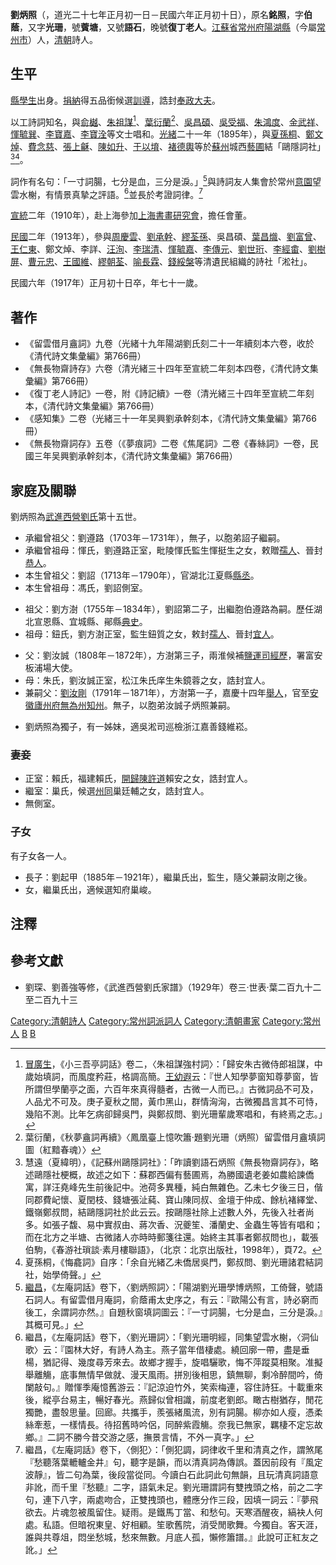 '''劉炳照'''（{{bd|1847年|2月15日|1917年|2月1日|catIdx=L劉}}，道光二十七年正月初一日－民國六年正月初十日），原名'''銘照'''，字'''伯蔭'''，又字'''光珊'''，號'''薲塘'''，又號'''語石'''，晚號'''復丁老人'''。[[江蘇省|江蘇省]][[常州府|常州府]][[陽湖縣|陽湖縣]]（今屬[[常州市|常州市]]）人，[[清朝|清朝]]詩人。

==生平==
[[縣學生|縣學生]]出身。[[捐納|捐納]]得五品銜候選[[訓導|訓導]]，誥封[[奉政大夫|奉政大夫]]。

以工詩詞知名，與[[俞樾|俞樾]]、[[朱祖謀|朱祖謀]]<ref>[[冒廣生|冒廣生]]，《小三吾亭詞話》卷二，〈朱祖謀強村詞〉：「歸安朱古微侍郎祖謀，中歲始填詞，而風度矜莊，格調高簡。[[王鵬運|王幼遐]]云：『世人知學夢窗知尊夢窗，皆所謂但學蘭亭之面，六百年來真得髓者，古微一人而已。』古微詞品不可及，人品尤不可及。庚子夏秋之間，黃巾黑山，群情洶洶，古微獨昌言其不可恃，幾陷不測。比年乞病卻歸吳門，與鄭叔問、劉光珊輩歲寒唱和，有終焉之志。」</ref>、[[葉衍蘭|葉衍蘭]]<ref>葉衍蘭，《秋夢盦詞再續》〈鳳凰臺上憶吹簫·題劉光珊（炳照）留雲借月盦填詞圖（紅黯春魂）〉</ref>、[[吳昌碩|吳昌碩]]、[[吳受福|吳受福]]、[[朱鴻度|朱鴻度]]、[[金武祥|金武祥]]、[[惲毓巽|惲毓巽]]、[[李寶嘉|李寶嘉]]、[[李寶洤|李寶洤]]等文士唱和。[[光緒|光緒]]二十一年（1895年），與[[夏孫桐|夏孫桐]]、[[鄭文焯|鄭文焯]]、[[費念慈|費念慈]]、[[張上龢|張上龢]]、[[陳如升|陳如升]]、[[于以堉|于以堉]]、[[褚德輿|褚德輿]]等於[[蘇州|蘇州]]城西[[藝圃|藝圃]]結「鷗隱詞社」<ref>慧遠（夏緯明），《記蘇州鷗隱詞社》：「昨讀劉語石炳照《無長物齋詞存》，略述鷗隱社梗概，故述之如下：蘇郡西偏有藝圃焉，為勝國遺老姜如農給諫僑寓，詳汪堯峰先生前後記中。池荷多異種，純白無雜色。乙未七夕後三日，偕同郡費屺懷、夏閏枝、錢塘張沚蒓、寶山陳同叔、金壇于仲成、餘杭褚繹堂、鐵嶺鄭叔問，結鷗隱詞社於此云云。按鷗隱社除上述數人外，先後入社者尚多。如張子馥、易中實叔由、蔣次香、況夔笙、潘蘭史、金蟲生等皆有唱和；而在北方之半塘、古微諸人亦時時郵箋往還。始終主其事者鄭叔問也」，載張伯駒，《春游社瑣談·素月樓聯語》，（北京：北京出版社，1998年），頁72。</ref><ref>夏孫桐，《悔龕詞》自序：「余自光緒乙未僑居吳門，鄭叔問、劉光珊諸君結詞社，始學倚聲。」</ref>。

詞作有名句：「一寸詞腸，七分是血，三分是淚。」<ref>[[繼昌_(光緒進士)|繼昌]]，《左庵詞話》卷下，〈劉炳照詞〉：「陽湖劉光珊學博炳照，工倚聲，號語石詞人。有留雲借月庵詞，俞蔭甫太史序之，有云：『歐陽公有言，詩必窮而後工，余謂詞亦然。』自題秋窗填詞圖云：『一寸詞腸，七分是血，三分是淚。』其概可見。」</ref>與詩詞友人集會於常州[[意園|意園]]望雲水榭，有情景真摯之評語。<ref>繼昌，《左庵詞話》卷下，〈劉光珊詞〉：「劉光珊明經，同集望雲水榭，〈洞仙歌〉云：『園林大好，有詩人為主。燕子當年借棲處。繞回廓一帶，盡是垂楊，猶記得、幾度尋芳來去。故鄉才握手，旋唱驪歌，悔不萍蹤莫相聚。准擬舉離觴，底事無情早做就、漫天風雨。拼別後相思，鎮無聊，剩冷醉間吟，倚闌敲句。』贈惲季庵憶舊游云：『記涼迫竹外，笑索梅連，容住詩狂。十載重來後，縱亭台易主，暢好春光。燕歸似曾相識，前度老劉郎。瞰古樹猶存，閒花獨艷，盡彀思量。回廊。共攜手，羨張緒風流，別有詞腸。柳亦如人瘦，憑柔絲牽惹，一樣情長。待招舊時吟侶，同醉紫霞觴。奈我已無家，羈棲不定忘故鄉。』二詞不勝今昔交游之感，撫景言情，不外一真字。」</ref>並長於考證詞律。<ref>繼昌，《左庵詞話》卷下，〈側犯〉：「側犯調，詞律收千里和清真之作，謂煞尾『愁聽落葉轆轤金井』句，聽字是韻，而以清真詞為傳誤。蓋因前段有『風定波靜』，皆二句為葉，後段當從同。今讀白石此詞此句無韻，且玩清真詞語意非訛，而千里『愁聽』二字，語氣未足。劉光珊謂詞有雙拽頭之格，前之二字句，連下八字，兩處吻合，正雙拽頭也，體應分作三段，因填一詞云：『夢飛欲去。片魂忽被風留住。疑雨。是鐵馬丁當、和愁句。天寒酒醒夜，縞袂人何處。私語。但暗祝東皇、好相顧。笙歌舊院，消受閒歌舞。今獨自。客天涯，誰與共尊俎，悶坐愁城，愁來無數。月底人孤，懶修簫譜。』此說可正紅友之訛。」</ref>

[[宣統|宣統]]二年（1910年），赴上海參加[[上海書畫研究會|上海書畫研究會]]，擔任會董。

[[民國紀年|民國]]二年（1913年），參與[[周慶雲|周慶雲]]、[[劉承幹|劉承幹]]、[[繆荃孫|繆荃孫]]、吳昌碩、[[葉昌熾|葉昌熾]]、[[劉富曾|劉富曾]]、[[王仁東|王仁東]]、鄭文焯、李詳、[[汪洵|汪洵]]、[[李瑞清|李瑞清]]、[[惲毓嘉|惲毓嘉]]、[[李傳元|李傳元]]、[[劉世珩|劉世珩]]、[[李經畬|李經畬]]、[[劉樹屏|劉樹屏]]、[[曹元忠_(資政院)|曹元忠]]、[[王國維|王國維]]、[[繆朝荃|繆朝荃]]、[[喻長霖|喻長霖]]、[[錢綏槃|錢綏槃]]等清遺民組織的詩社「淞社」。

民國六年（1917年）正月初十日卒，年七十一歲。

==著作==
*《留雲借月盦詞》九卷（光緒十九年陽湖劉氏刻二十一年續刻本六卷，收於《清代詩文集彙編》第766冊）
*《無長物齋詩存》六卷（清光緒三十四年至宣統二年刻本四卷，《清代詩文集彙編》第766冊）
*《復丁老人詩記》一卷，附《詩記續》一卷（清光緒三十四年至宣統二年刻本，《清代詩文集彙編》第766冊）
*《感知集》二卷（光緒三十一年吴興劉承幹刻本，《清代詩文集彙編》第766冊）
*《無長物齋詞存》五卷（《夢痕詞》二卷《焦尾詞》二卷《春絲詞》一卷，民國三年吴興劉承幹刻本，《清代詩文集彙編》第766冊）

==家庭及關聯==
劉炳照為[[武進西營劉氏|武進西營劉氏]]第十五世。
*承繼曾祖父：劉遵路（1703年－1731年），無子，以胞弟詔子繼嗣。
*承繼曾祖母：惲氏，劉遵路正室，毗陵惲氏監生惲挺生之女，敕贈[[孺人|孺人]]、晉封[[恭人|恭人]]。
*本生曾祖父：劉詔（1713年－1790年），官湖北江夏縣[[縣丞|縣丞]]。
*本生曾祖母：馮氏，劉詔側室。

*祖父：劉方澍（1755年－1834年），劉詔第二子，出繼胞伯遵路為嗣。歷任湖北宣恩縣、宜城縣、鄖縣[[典史|典史]]。
*祖母：鈕氏，劉方澍正室，監生鈕質之女，敕封[[孺人|孺人]]、晉封[[宜人|宜人]]。

*父：劉汝誠（1808年－1872年），方澍第三子，兩淮候補[[鹽運司|鹽運司]][[經歷|經歷]]，署富安板浦場大使。
*母：朱氏，劉汝誠正室，松江朱氏庠生朱鏡蓉之女，誥封宜人。
*兼嗣父：[[劉汝剛|劉汝剛]]（1791年－1871年），方澍第一子，嘉慶十四年[[舉人|舉人]]，官至[[安徽|安徽]][[廬州府|廬州府]][[無為州|無為州]][[知州|知州]]。無子，以胞弟汝誠子炳照兼嗣。

*劉炳照為獨子，有一姊妹，適吳淞司巡檢浙江嘉善錢維崧。

===妻妾===
*正室：賴氏，福建賴氏，[[開歸陳許道|開歸陳許道]]賴安之女，誥封宜人。
*繼室：巢氏，候選[[州同|州同]]巢廷輔之女，誥封宜人。
*無側室。

===子女===
有子女各一人。
*長子：劉起甲（1885年－1921年），繼巢氏出，監生，隨父兼嗣汝剛之後。
*女，繼巢氏出，適候選知府巢峻。

==注釋==
{{reflist|2}}
==參考文獻==
*劉琛、劉善強等修，《武進西營劉氏家譜》（1929年）卷三·世表·葉二百九十二至二百九十三

{{武進西營劉氏}}
{{DEFAULTSORT:L劉}}
[[Category:清朝詩人|Category:清朝詩人]]
[[Category:常州詞派詞人|Category:常州詞派詞人]]
[[Category:清朝畫家|Category:清朝畫家]]
[[Category:常州人|Category:常州人]]
[[Category:武進西營劉氏|B]]
[[Category:劉姓|B]]